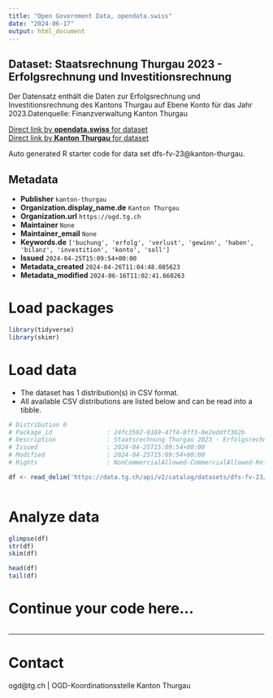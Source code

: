 ```yaml
---
title: "Open Government Data, opendata.swiss"
date: "2024-06-17"
output: html_document
---
```


## Dataset: Staatsrechnung Thurgau 2023 - Erfolgsrechnung und Investitionsrechnung

Der Datensatz enthält die Daten zur Erfolgsrechnung und Investitionsrechnung des Kantons Thurgau auf Ebene Konto für das Jahr 2023.Datenquelle: Finanzverwaltung Kanton Thurgau

[Direct link by **opendata.swiss** for dataset](https://opendata.swiss/de/dataset/staatsrechnung-thurgau-2023-erfolgsrechnung-und-investitionsrechnung)<br>
[Direct link by **Kanton Thurgau** for dataset](https://data.tg.ch/explore/dataset/dfs-fv-23/)

Auto generated R starter code for data set dfs-fv-23@kanton-thurgau.

## Metadata

- **Publisher** `kanton-thurgau`
- **Organization.display_name.de** `Kanton Thurgau`
- **Organization.url** `https://ogd.tg.ch`
- **Maintainer** `None`
- **Maintainer_email** `None`
- **Keywords.de** `['buchung', 'erfolg', 'verlust', 'gewinn', 'haben', 'bilanz', 'investition', 'konto', 'soll']`
- **Issued** `2024-04-25T15:09:54+00:00`
- **Metadata_created** `2024-04-26T11:04:48.085623`
- **Metadata_modified** `2024-06-16T11:02:41.660263`


# Load packages

```r

library(tidyverse)
library(skimr)

```

# Load data

-   The dataset has 1 distribution(s) in CSV format.
-   All available CSV distributions are listed below and can be read into a tibble.

```r

# Distribution 0
# Package_id               : 24fc3592-0169-47f4-8ff3-0e2eddff362b
# Description              : Staatsrechnung Thurgau 2023 - Erfolgsrechnung und Investitionsrechnung (csv)
# Issued                   : 2024-04-25T15:09:54+00:00
# Modified                 : 2024-04-25T15:09:54+00:00
# Rights                   : NonCommercialAllowed-CommercialAllowed-ReferenceRequired

df <- read_delim('https://data.tg.ch/api/v2/catalog/datasets/dfs-fv-23/exports/csv')



```

# Analyze data

```r

glimpse(df)
str(df)
skim(df)

head(df)
tail(df)

```

# Continue your code here...

```r

```

------------------------------------------------------------------------

# Contact

ogd@tg.ch | OGD-Koordinationsstelle Kanton Thurgau
